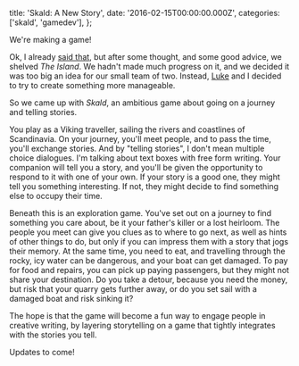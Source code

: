   title: 'Skald: A New Story',
  date: '2016-02-15T00:00:00.000Z',
  categories: ['skald', 'gamedev'],
};

We're making a game!

Ok, I already [said that](/blog/welcome-to-the-island), but after some thought,
and some good advice, we shelved _The Island_. We hadn't made much progress on
it, and we decided it was too big an idea for our small team of two. Instead,
[Luke](https://www.luketovee.com/) and I decided to try to create something more
manageable.

So we came up with _Skald_, an ambitious game about going on a journey and
telling stories.

You play as a Viking traveller, sailing the rivers and coastlines of
Scandinavia. On your journey, you'll meet people, and to pass the time, you'll
exchange stories. And by "telling stories", I don't mean multiple choice
dialogues. I'm talking about text boxes with free form writing. Your companion
will tell you a story, and you'll be given the opportunity to respond to it with
one of your own. If your story is a good one, they might tell you something
interesting. If not, they might decide to find something else to occupy their
time.

Beneath this is an exploration game. You've set out on a journey to find
something you care about, be it your father's killer or a lost heirloom. The
people you meet can give you clues as to where to go next, as well as hints of
other things to do, but only if you can impress them with a story that jogs
their memory. At the same time, you need to eat, and travelling through the
rocky, icy water can be dangerous, and your boat can get damaged. To pay for
food and repairs, you can pick up paying passengers, but they might not share
your destination. Do you take a detour, because you need the money, but risk
that your quarry gets further away, or do you set sail with a damaged boat and
risk sinking it?

The hope is that the game will become a fun way to engage people in creative
writing, by layering storytelling on a game that tightly integrates with the
stories you tell.

Updates to come!
